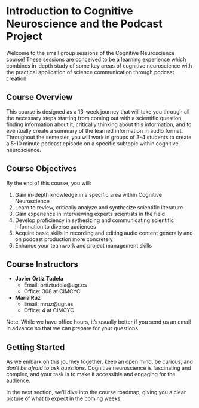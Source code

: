 # Introduction to Cognitive Neuroscience and the Podcast Project

Welcome to the small group sessions of the Cognitive Neuroscience course! These sessions are conceived to be a learning experience which combines in-depth study of some key areas of cognitive neuroscience with the practical application of science communication through podcast creation.

## Course Overview

This course is designed as a 13-week journey that will take you through all the necessary steps starting from coming out with a scientific question, finding information about it, critically thinking about this information, and to eventually create a summary of the learned information in audio format. Throughout the semester, you will work in groups of 3-4 students to create a 5-10 minute podcast episode on a specific subtopic within cognitive neuroscience.

## Course Objectives

By the end of this course, you will:

1. Gain in-depth knowledge in a specific area within Cognitive Neuroscience
2. Learn to review, critically analyze and synthesize scientific literature
3. Gain experience in interviewing experts scientists in the field
4. Develop proficiency in sythesizing and communicating scientific information to diverse audiences
5. Acquire basic skills in recording and editing audio content generally and on podcast production more concretely
6. Enhance your teamwork and project management skills

## Course Instructors

- **Javier Ortiz Tudela**
  - Email: ortiztudela@ugr.es
  - Office: 308 at CIMCYC

- **María Ruz**
  - Email: mruz@ugr.es
  - Office: 4 at CIMCYC

Note: While we have office hours, it's usually better if you send us an email in advance so that we can prepare for your questions.

## Getting Started

As we embark on this journey together, keep an open mind, be curious, and *don't be afraid to ask questions*. Cognitive neuroscience is fascinating and complex, and your task is to make it accessible and engaging for the audience.

In the next section, we'll dive into the course roadmap, giving you a clear picture of what to expect in the coming weeks.
